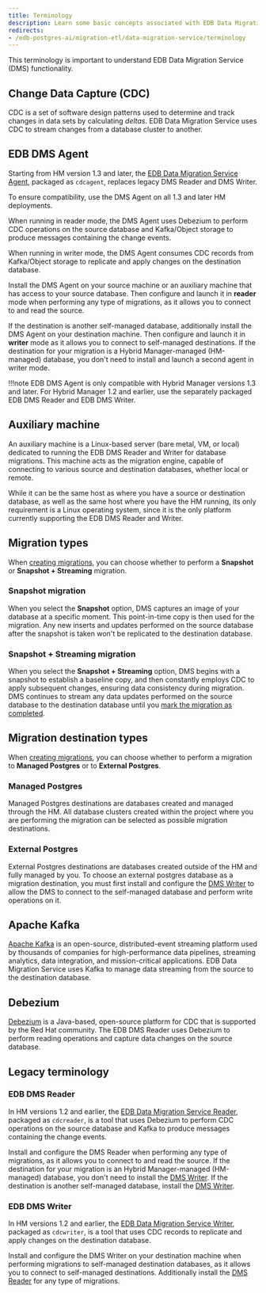 ```yaml
---
title: Terminology
description: Learn some basic concepts associated with EDB Data Migration Service.
redirects: 
- /edb-postgres-ai/migration-etl/data-migration-service/terminology
---
```


This terminology is important to understand EDB Data Migration Service (DMS) functionality.

## Change Data Capture (CDC)

CDC is a set of software design patterns used to determine and track changes in data sets by calculating *deltas*. EDB Data Migration Service uses CDC to stream changes from a database cluster to another.

## EDB DMS Agent 

Starting from HM version 1.3 and later, the [EDB Data Migration Service Agent](/edb-postgres-ai/latest/hybrid-manager/using_hybrid_manager/migration/installing/), packaged as `cdcagent`, replaces legacy DMS Reader and DMS Writer. 

To ensure compatibility, use the DMS Agent on all 1.3 and later HM deployments. 

When running in reader mode, the DMS Agent uses Debezium to perform CDC operations on the source database and Kafka/Object storage to produce messages containing the change events.

When running in writer mode, the DMS Agent consumes CDC records from Kafka/Object storage to replicate and apply changes on the destination database.

Install the DMS Agent on your source machine or an auxiliary machine that has access to your source database. Then configure and launch it in **reader** mode when performing any type of migrations, as it allows you to connect to and read the source.

If the destination is another self-managed database, additionally install the DMS Agent on your destination machine. Then configure and launch it in **writer** mode as it allows you to connect to self-managed destinations. If the destination for your migration is a Hybrid Manager-managed (HM-managed) database, you don't need to install and launch a second agent in writer mode.

!!!note
   EDB DMS Agent is only compatible with Hybrid Manager versions 1.3 and later. For Hybrid Manager 1.2 and earlier, use the separately packaged EDB DMS Reader and EDB DMS Writer.

## Auxiliary machine

An auxiliary machine is a Linux-based server (bare metal, VM, or local) dedicated to running the EDB DMS Reader and Writer for database migrations. This machine acts as the migration engine, capable of connecting to various source and destination databases, whether local or remote. 

While it can be the same host as where you have a source or destination database, as well as the same host where you have the HM running, its only requirement is a Linux operating system, since it is the only platform currently supporting the EDB DMS Reader and Writer.

## Migration types

When [creating migrations](migration_guides/self_managed_pg_to_hm_managed/creating_migration/), you can choose whether to perform a **Snapshot** or **Snapshot + Streaming** migration.

### Snapshot migration

When you select the **Snapshot** option, DMS captures an image of your database at a specific moment. This point-in-time copy is then used for the migration. Any new inserts and updates performed on the source database after the snapshot is taken won't be replicated to the destination database.

### Snapshot + Streaming migration

When you select the **Snapshot + Streaming** option, DMS begins with a snapshot to establish a baseline copy, and then constantly employs CDC to apply subsequent changes, ensuring data consistency during migration. DMS continues to stream any data updates performed on the source database to the destination database until you [mark the migration as completed](migration_guides/self_managed_pg_to_hm_managed/finalizing_migration/).

## Migration destination types

When [creating migrations](migration_guides/self_managed_pg_to_hm_managed/creating_migration/), you can choose whether to perform a migration to **Managed Postgres** or to **External Postgres**.

### Managed Postgres

Managed Postgres destinations are databases created and managed through the HM. All database clusters created within the project where you are performing the migration can be selected as possible migration destinations. 

### External Postgres

External Postgres destinations are databases created outside of the HM and fully managed by you. To choose an external postgres database as a migration destination, you must first install and configure the [DMS Writer](terminology.mdx#edb-dms-writer) to allow the DMS to connect to the self-managed database and perform write operations on it.

## Apache Kafka

[Apache Kafka](https://kafka.apache.org/) is an open-source, distributed-event streaming platform used by thousands of companies for high-performance data pipelines, streaming analytics, data integration, and mission-critical applications. EDB Data Migration Service uses Kafka to manage data streaming from the source to the destination database.

## Debezium

[Debezium](https://debezium.io/) is a Java-based, open-source platform for CDC that is supported by the Red Hat community. The EDB DMS Reader uses Debezium to perform reading operations and capture data changes on the source database.

## Legacy terminology

### EDB DMS Reader

In HM versions 1.2 and earlier, the [EDB Data Migration Service Reader](installing), packaged as `cdcreader`, is a tool that uses Debezium to perform CDC operations on the source database and Kafka to produce messages containing the change events.

Install and configure the DMS Reader when performing any type of migrations, as it allows you to connect to and read the source. If the destination for your migration is an Hybrid Manager-managed (HM-managed) database, you don't need to install the [DMS Writer](terminology.mdx#edb-dms-writer). If the destination is another self-managed database, install the [DMS Writer](terminology.mdx#edb-dms-writer).

### EDB DMS Writer

In HM versions 1.2 and earlier, the [EDB Data Migration Service Writer](installing2), packaged as `cdcwriter`, is a tool that uses CDC records to replicate and apply changes on the destination database.

Install and configure the DMS Writer on your destination machine when performing migrations to self-managed destination databases, as it allows you to connect to self-managed destinations. Additionally install the [DMS Reader](terminology.mdx#edb-dms-reader) for any type of migrations.
